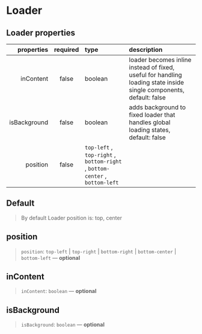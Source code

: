 
<Meta of={LoaderStories} />

# Loader

## Loader properties

|   properties | required | type                                                                                                                               | description                                                                                                        |
| -----------: | :------: | :--------------------------------------------------------------------------------------------------------------------------------- | :----------------------------------------------------------------------------------------------------------------- |
|    inContent |  false   | boolean                                                                                                                            | loader becomes inline instead of fixed, useful for handling loading state inside single components, default: false |
| isBackground |  false   | boolean                                                                                                                            | adds background to fixed loader that handles global loading states, default: false                                 |
|     position |  false   | <code>top-left</code> , <code>top-right</code> , <code>bottom-right</code> , <code>bottom-center</code> , <code>bottom-left</code> |                                                                                                                    |

## Default

> By default Loader position is: top, center

<Canvas>
  <Story of={LoaderStories.Default} />
</Canvas>

## position

> `position`: `top-left` | `top-right` | `bottom-right` | `bottom-center` | `bottom-left` — **optional**

<Canvas>
  <Story of={LoaderStories.Position} />
</Canvas>

## inContent

> `inContent`: `boolean` — **optional**

<Canvas>
  <Story of={LoaderStories.InContent} />
</Canvas>

## isBackground

> `isBackground`: `boolean` — **optional**

<Canvas>
  <Story of={LoaderStories.IsBackground} />
</Canvas>
